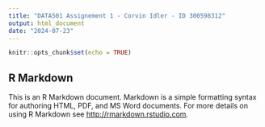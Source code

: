 ```yaml
---
title: "DATA501 Assignement 1 - Corvin Idler - ID 300598312"
output: html_document
date: "2024-07-23"
---
```


```r
knitr::opts_chunk$set(echo = TRUE)
```


## R Markdown

This is an R Markdown document. Markdown is a simple formatting syntax for authoring HTML, PDF, and MS Word documents. For more details on using R Markdown see <http://rmarkdown.rstudio.com>.

```r

````